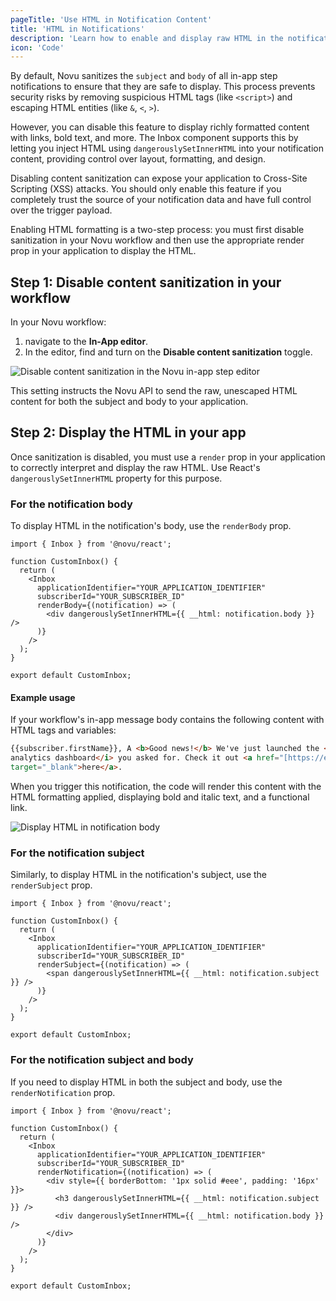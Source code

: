 ```yaml
---
pageTitle: 'Use HTML in Notification Content'
title: 'HTML in Notifications'
description: 'Learn how to enable and display raw HTML in the notification subject and body for rich formatting.'
icon: 'Code'
---
```


By default, Novu sanitizes the `subject` and `body` of all in-app step notifications to ensure that they are safe to display. This process prevents security risks by removing suspicious HTML tags (like `<script>`) and escaping HTML entities (like `&`, `<`, `>`).

However, you can disable this feature to display richly formatted content with links, bold text, and more. The Inbox component supports this by letting you inject HTML using `dangerouslySetInnerHTML` into your notification content, providing control over layout, formatting, and design.

<Callout type="warn">Disabling content sanitization can expose your application to Cross-Site Scripting (XSS) attacks. You should only enable this feature if you completely trust the source of your notification data and have full control over the trigger payload.</Callout>

Enabling HTML formatting is a two-step process: you must first disable sanitization in your Novu workflow and then use the appropriate render prop in your application to display the HTML.

## Step 1: Disable content sanitization in your workflow

In your Novu workflow:
1. navigate to the **In-App editor**.
2. In the editor, find and turn on the **Disable content sanitization** toggle.

![Disable content sanitization in the Novu in-app step editor](/images/inbox/disable-content-sanitization.png)

This setting instructs the Novu API to send the raw, unescaped HTML content for both the subject and body to your application.

## Step 2: Display the HTML in your app

Once sanitization is disabled, you must use a `render` prop in your application to correctly interpret and display the raw HTML. Use React's `dangerouslySetInnerHTML` property for this purpose.

### For the notification body

To display HTML in the notification's body, use the `renderBody` prop.

```tsx
import { Inbox } from '@novu/react';

function CustomInbox() {
  return (
    <Inbox
      applicationIdentifier="YOUR_APPLICATION_IDENTIFIER"
      subscriberId="YOUR_SUBSCRIBER_ID"
      renderBody={(notification) => (
        <div dangerouslySetInnerHTML={{ __html: notification.body }} />
      )}
    />
  );
}

export default CustomInbox;
```

#### Example usage

If your workflow's in-app message body contains the following content with HTML tags and variables:

```html html tags with dynamic values
{{subscriber.firstName}}, A <b>Good news!</b> We've just launched the <i>advanced
analytics dashboard</i> you asked for. Check it out <a href="[https://example.com](https://example.com)"
target="_blank">here</a>.
```

When you trigger this notification, the code will render this content with the HTML formatting applied, displaying bold and italic text, and a functional link.

![Display HTML in notification body](/images/inbox/display-html-in-body.png)

### For the notification subject

Similarly, to display HTML in the notification's subject, use the `renderSubject` prop.

```tsx
import { Inbox } from '@novu/react';

function CustomInbox() {
  return (
    <Inbox
      applicationIdentifier="YOUR_APPLICATION_IDENTIFIER"
      subscriberId="YOUR_SUBSCRIBER_ID"
      renderSubject={(notification) => (
        <span dangerouslySetInnerHTML={{ __html: notification.subject }} />
      )}
    />
  );
}

export default CustomInbox;
```

### For the notification subject and body

If you need to display HTML in both the subject and body, use the `renderNotification` prop.

```tsx
import { Inbox } from '@novu/react';

function CustomInbox() {
  return (
    <Inbox
      applicationIdentifier="YOUR_APPLICATION_IDENTIFIER"
      subscriberId="YOUR_SUBSCRIBER_ID"
      renderNotification={(notification) => (
        <div style={{ borderBottom: '1px solid #eee', padding: '16px' }}>
          <h3 dangerouslySetInnerHTML={{ __html: notification.subject }} />
          <div dangerouslySetInnerHTML={{ __html: notification.body }} />
        </div>
      )}
    />
  );
}

export default CustomInbox;
```